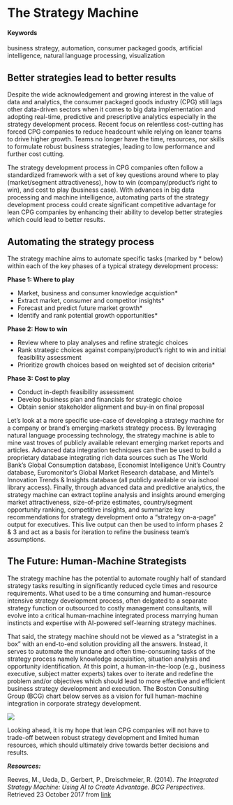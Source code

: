 # The Strategy Machine {#strategymachine}

#### Keywords

business strategy, automation, consumer packaged goods, artificial intelligence, natural language processing, visualization

## Better strategies lead to better results

Despite the wide acknowledgement and growing interest in the value of data and analytics, the consumer packaged goods industry (CPG) still lags other data-driven sectors when it comes to big data implementation and adopting real-time, predictive and prescriptive analytics especially in the strategy development process. Recent focus on relentless cost-cutting has forced CPG companies to reduce headcount while relying on leaner teams to drive higher growth. Teams no longer have the time, resources, nor skills to formulate robust business strategies, leading to low performance and further cost cutting. 

The strategy development process in CPG companies often follow a standardized framework with a set of key questions around where to play (market/segment attractiveness), how to win (company/product's right to win), and cost to play (business case). With advances in big data processing and machine intelligence, automating parts of the strategy development process could create significant competitive advantage for lean CPG companies by enhancing their ability to develop better strategies which could lead to better results. 

## Automating the strategy process

The strategy machine aims to automate specific tasks (marked by * below) within each of the key phases of a typical strategy development process: 

**Phase 1: Where to play**

- Market, business and consumer knowledge acquistion*
- Extract market, consumer and competitor insights*
- Forecast and predict future market growth*
- Identify and rank potential growth opportunities*

**Phase 2: How to win**

- Review where to play analyses and refine strategic choices
- Rank strategic choices against company/product's right to win and initial feasibility assessment
- Prioritize growth choices based on weighted set of decision criteria*

**Phase 3: Cost to play**

- Conduct in-depth feasibility assessment
- Develop business plan and financials for strategic choice
- Obtain senior stakeholder alignment and buy-in on final proposal

Let's look at a more specific use-case of developing a strategy machine for a company or brand's emerging markets strategy process. By leveraging natural language processing technology, the strategy machine is able to mine vast troves of publicly available relevant emerging market reports and articles. Advanced data integration techniques can then be used to build a proprietary database integrating rich data sources such as The World Bank's Global Consumption database, Economist Intelligence Unit's Country database, Euromonitor's Global Market Research database, and Mintel's Innovation Trends & Insights database (all publicly available or via ischool library access). Finally, through advanced data and predictive analytics, the strategy machine can extract topline analysis and insights around emerging market attractiveness, size-of-prize estimates, country/segment opportunity ranking, competitive insights, and summarize key recommendations for strategy development onto a "strategy on-a-page" output for executives. This live output can then be used to inform phases 2 & 3 and act as a basis for iteration to refine the business team's assumptions.


## The Future: Human-Machine Strategists

The strategy machine has the potential to automate roughly half of standard strategy tasks resulting in significantly reduced cycle times and resource requirements. What used to be a time consuming and human-resource intensive strategy development process, often delgated to a separate strategy function or outsourced to costly management consultants, will evolve into a critical human-machine integrated process marrying human instincts and expertise with AI-powered self-learning strategy machines. 

That said, the strategy machine should not be viewed as a "strategist in a box" with an end-to-end solution providing all the answers. Instead, it serves to automate the mundane and often time-consuming tasks of the strategy process namely knowledge acquisition, situation analysis and opportunity identification. At this point, a human-in-the-loop (e.g., business executive, subject matter experts) takes over to iterate and redefine the problem and/or objectives which should lead to more effective and efficient business strategy development and execution. The Boston Consulting Group (BCG) chart below serves as a vision for full human-machine integration in corporate strategy development.

![](bcgchart.png)

Looking ahead, it is my hope that lean CPG companies will not have to trade-off between robust strategy development and limited human resources, which should ultimately drive towards better decisions and results. 


***Resources:***

Reeves, M., Ueda, D., Gerbert, P., Dreischmeier, R. (2014). *The Integrated Strategy Machine: Using AI to Create Advantage. BCG Perspectives.* Retrieved 23 October 2017 from [link](https://www.bcgperspectives.com/content/articles/strategy-technology-digital-integrated-strategy-machine-using-ai-create-advantage/)